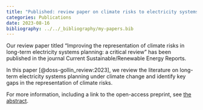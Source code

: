 ```yaml
---
title: "Published: review paper on climate risks to electricity systems"
categories: Publications
date: 2023-08-16
bibliography: ../../_bibliography/my-papers.bib
---
```



Our review paper titled "Improving the representation of climate risks in long-term electricity systems planning: a critical review" has been published in the journal Current Sustainable/Renewable Energy Reports.

In this paper [@doss-gollin_review:2023], we review the literature on long-term electricity systems planning under climate change and identify key gaps in the representation of climate risks.

For more information, including a link to the open-access preprint, see [the abstract](../../publications/article/doss-gollin_review_2023.qmd).